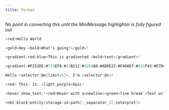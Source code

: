 ```yaml
---
title: Format
---
```


*No point in converting this until the MiniMessage highlighter is fully figured out*

```mm
<red>Hello World
```

```mm
<gold>Hey <bold>What's going?</gold>!
```

```mm
<gradient:red:blue>This is gradiented <bold>text</gradient>!
```

```mm
<gradient:#F253DE:#753EF8:#23B212:#42E0A8:#ADDE22:#F46AD7:#031F43:#E7DC65:#0C365E:#646BA0:#CCCDD5:#471DE4:#3393CB:#9CF810:#B1B7EB:#73D766:#E260DE:#1660A2:#A77FD8:#8826DB:#5B9A2B:#FC7570:#C6797E:#ECFC44:#86AC83:#D47484:#A0CD81>Scrop is most definitely a 14 year old girl</gradient>
```

```mm
Hello <selector:@e[limit=5]>, I'm <selector:@s>!
```

```mm
<red> This: Is: <light_purple>Epic!
```

```mm
<hover:show_text:'<red>Hover with a<newline><green>line break'>Text with<newline>line break</hover>
```

```mm
<nbt:block|entity|storage:id:path[:_separator_][:interpret]>
```
